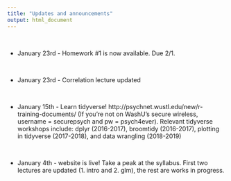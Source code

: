 ```yaml
---
title: "Updates and announcements"
output: html_document
---  
```

  

 <br> 


- January 23rd - Homework #1 is now available. Due 2/1.  

<br>

- January 23rd -  Correlation lecture updated  

<br>

- January 15th - Learn tidyverse! http://psychnet.wustl.edu/new/r-training-documents/ (If you're not on WashU's secure wireless, username = securepsych and pw = psych4ever). Relevant tidyverse workshops include: dplyr (2016-2017), broomtidy (2016-2017), plotting in tidyverse (2017-2018), and data wrangling (2018-2019)  


<br>

- January 4th - website is live! Take a peak at the syllabus. First two lectures are updated (1. intro and 2. glm), the rest are works in progress. 

